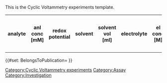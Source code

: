 <noinclude>
This is the Cyclic Voltammetry experiments template.
</noinclude>
<includeonly><table class="wikitable" title="">
<tr>
<th title="analyte (catalyst)">analyte</th>
<th title="analyte concentration [mM]">anl conc [mM]</th>
<th title="Redox potential">redox potential</th>
<th title="solvent">solvent</th>
<th title="solvent volume [ml]" property="hidden">solvent vol [ml]</th>
<th title="electrolyte">electrolyte</th>
<th title="electrolyte concentration [M]" property="hidden">el conc [M]</th>
<th title="internal reference compound">int ref comp</th>
<th title="scan rate [mV s-1]" property="hidden">scan rate [mv s-1]</th>
<th title="scan number">scan number</th>
<th title="potential window" property="hidden">potential window</th>
<th title="scan direction" property="hidden">scan dir</th>
<th title="gas (atmosphere)">gas</th>
<th title="temperature [° C]" property="hidden">T [° C]</th>
<th title="condition (wavelength [nm] or dark)" property="hidden">condition [nm]</th>
<th title="working electrode (type and material)">WE</th>
<th title="WE surface area [mm²]" property="hidden">WE surface area [mm²]</th>
<th title="counter electrode" property="hidden">CE</th>
<th title="reference electrode">RE</th>
<th property="hidden" title="include">include</th>
</tr>
{{{experiments|}}}
</table>
{{#set: BelongsToPublication={{BASEPAGENAME}} }}
[[Category:Cyclic Voltammetry experiments]]
[[Category:Assay]]
[[Category:Investigation]]</includeonly>